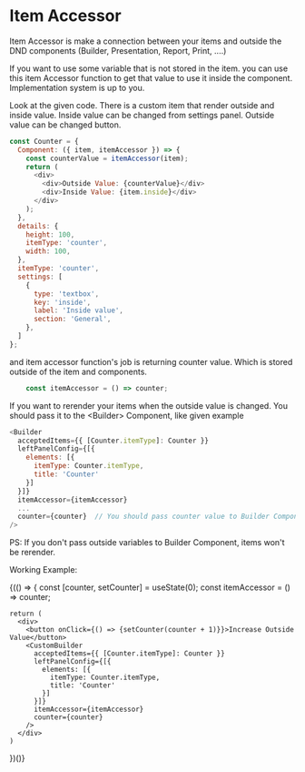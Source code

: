 
<Meta title="Documentation/Advanced/ItemAccessor" />

# Item Accessor

Item Accessor is make a connection between your items and outside the DND components (Builder, Presentation, Report, Print, ....)

If you want to use some variable that is not stored in the item. you can use this item Accessor function to get that value to
use it inside the component. Implementation system is up to you.

Look at the given code. There is a custom item that render outside and inside value. Inside value can be changed from settings panel.
Outside value can be changed button.


```javascript
const Counter = {
  Component: ({ item, itemAccessor }) => {
    const counterValue = itemAccessor(item);
    return (
      <div>
        <div>Outside Value: {counterValue}</div>
        <div>Inside Value: {item.inside}</div>
      </div>
    );
  },
  details: {
    height: 100,
    itemType: 'counter',
    width: 100,
  },
  itemType: 'counter',
  settings: [
    {
      type: 'textbox',
      key: 'inside',
      label: 'Inside value',
      section: 'General',
    },
  ]
};
```

and item accessor function's job is returning counter value. Which is stored outside of the item and components.
```javascript
    const itemAccessor = () => counter;
```

If you want to rerender your items when the outside value is changed. You should pass it to the <Builder\> Component, like given example

```javascript
<Builder
  acceptedItems={{ [Counter.itemType]: Counter }}
  leftPanelConfig={[{
    elements: [{
      itemType: Counter.itemType,
      title: 'Counter'
    }]
  }]}
  itemAccessor={itemAccessor}
  ...
  counter={counter}  // You should pass counter value to Builder Component
/>
```

PS: If you don't pass outside variables to Builder Component, items won't be rerender.

Working Example:

<Canvas>
  {(() => {
    const [counter, setCounter] = useState(0);
    const itemAccessor = () => counter;
 
    return (
      <div>
        <button onClick={() => {setCounter(counter + 1)}}>Increase Outside Value</button>
        <CustomBuilder
          acceptedItems={{ [Counter.itemType]: Counter }}
          leftPanelConfig={[{
            elements: [{
              itemType: Counter.itemType,
              title: 'Counter'
            }]
          }]}
          itemAccessor={itemAccessor}
          counter={counter}
        />
      </div>
    )
  })()}
</Canvas>
